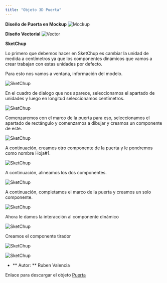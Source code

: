 ```yaml
---
title: "Objeto 3D Puerta"
---
```


**Diseño de Puerta en Mockup**
![Mockup](/images/objetos-3D/puerta/1.jpg)

**Diseño Vectorial**
![Vector](/images/objetos-3D/puerta/2.jpg)

**SketChup**

Lo primero que debemos hacer en SketChup es cambiar la unidad de medida a centímetros ya que los componentes dinámicos que vamos a crear trabajan con estas unidades por defecto.

Para esto nos vamos a ventana, información del modelo.

![SketChup](/images/objetos-3D/puerta/3.png)

En el cuadro de dialogo que nos aparece, seleccionamos el apartado de unidades y luego en longitud seleccionamos centímetros.

![SketChup](/images/objetos-3D/puerta/4.png)

Comenzaremos con el marco de la puerta para eso, seleccionamos el apartado de rectángulo y comenzamos a dibujar y creamos un componente de este.

![SketChup](/images/objetos-3D/puerta/5.png)

A continuación, creamos otro componente de la puerta y le pondremos como nombre Hoja#1.

![SketChup](/images/objetos-3D/puerta/6.png)

A continuación, alineamos los dos componentes.

![SketChup](/images/objetos-3D/puerta/7.png)

A continuación, completamos el marco de la puerta y creamos un solo componente.

![SketChup](/images/objetos-3D/puerta/8.png)

Ahora le damos la interacción al componente dinámico

![SketChup](/images/objetos-3D/puerta/9.png)

Creamos el componente tirador

![SketChup](/images/objetos-3D/puerta/10.png)

![SketChup](/images/objetos-3D/puerta/puerta.gif)

- ** Autor: ** Ruben Valencia

Enlace para descargar el objeto [Puerta](https://drive.google.com/file/d/1sTDeXy7n98FETmugmsooXjtEdq7VMBdZ/view?usp=sharing)
